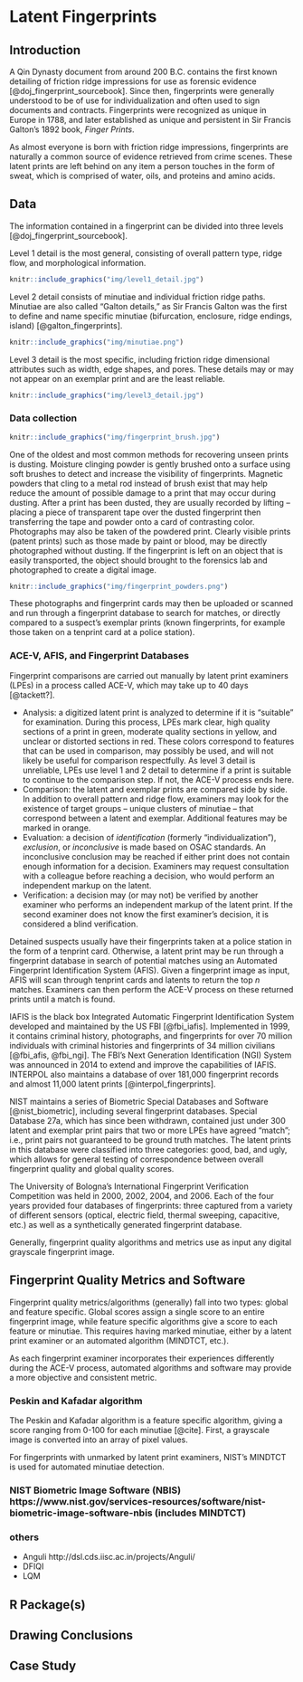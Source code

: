 # Latent Fingerprints {#fingerprints}

<!-- image sources
fingerprint.jpg 			https://archives.fbi.gov/archives/about-us/lab/forensic-science-communications/fsc/jan2001/lpu.pdf
fingerprint_brush.jpg 		http://www.stapletonandassociates.com/images/MagPowder.jpg
fingerprint_powders.png 	https://www.kinseimatec.co.jp/en/wp-content/uploads/2016/02/C2-%E8%8B%B1%E8%AA%9E1.png
level1_detail.jpg  			https://mrthomascooper.weebly.com/
level3_detail.jpg 			http://onin.com/fp/level123.html
minutiae.png 				http://syhrl.blogspot.com/2012/04/036-fyp-minutiae.html
tenprint_card.png 			https://www.fbi.gov/@@dvpdffiles/d/3/d38ffbd5d46a43728b385c5db47e74fc/normal/dump_1.gif
-->

## Introduction

A Qin Dynasty document from around 200 B.C. contains the first known detailing of friction ridge impressions for use as forensic evidence [@doj_fingerprint_sourcebook]. Since then, fingerprints were generally understood to be of use for individualization and often used to sign documents and contracts. Fingerprints were recognized as unique in Europe in 1788, and later established as unique and persistent in Sir Francis Galton's 1892 book, *Finger Prints*.

As almost everyone is born with friction ridge impressions, fingerprints are naturally a common source of evidence retrieved from crime scenes. These latent prints are left behind on any item a person touches in the form of sweat, which is comprised of water, oils, and proteins and amino acids.


## Data 

The information contained in a fingerprint can be divided into three levels [@doj_fingerprint_sourcebook].

Level 1 detail is the most general, consisting of overall pattern type, ridge flow, and morphological information. 

```r
knitr::include_graphics("img/level1_detail.jpg")
```

Level 2 detail consists of minutiae and individual friction ridge paths. Minutiae are also called "Galton details," as Sir Francis Galton was the first to define and name specific minutiae (bifurcation, enclosure, ridge endings, island) [@galton_fingerprints].

```r
knitr::include_graphics("img/minutiae.png")
```

Level 3 detail is the most specific, including friction ridge dimensional attributes such as width, edge shapes, and pores. These details may or may not appear on an exemplar print and are the least reliable.
<!-- require high quality images for detailed examination [@https://ieeexplore.ieee.org/abstract/document/5432204] -->

```r
knitr::include_graphics("img/level3_detail.jpg")
```

### Data collection

```r
knitr::include_graphics("img/fingerprint_brush.jpg")
```

One of the oldest and most common methods for recovering unseen prints is dusting. Moisture clinging powder is gently brushed onto a surface using soft brushes to detect and increase the visibility of fingerprints. Magnetic powders that cling to a metal rod instead of brush exist that may help reduce the amount of possible damage to a print that may occur during dusting. After a print has been dusted, they are usually recorded by lifting -- placing a piece of transparent tape over the dusted fingerprint then transferring the tape and powder onto a card of contrasting color. Photographs may also be taken of the powdered print. Clearly visible prints (patent prints) such as those made by paint or blood, may be directly photographed without dusting. If the fingerprint is left on an object that is easily transported, the object should brought to the forensics lab and photographed to create a digital image.

```r
knitr::include_graphics("img/fingerprint_powders.png")
```

These photographs and fingerprint cards may then be uploaded or scanned and run through a fingerprint database to search for matches, or directly compared to a suspect's exemplar prints (known fingerprints, for example those taken on a tenprint card at a police station).

### ACE-V, AFIS, and Fingerprint Databases

Fingerprint comparisons are carried out manually by latent print examiners (LPEs) in a process called ACE-V, which may take up to 40 days [@tackett?].

* Analysis: a digitized latent print is analyzed to determine if it is "suitable" for examination. During this process, LPEs mark clear, high quality sections of a print in green, moderate quality sections in yellow, and unclear or distorted sections in red. These colors correspond to features that can be used in comparison, may possibly be used, and will not likely be useful for comparison respectfully. As level 3 detail is unreliable, LPEs use level 1 and 2 detail to determine if a print is suitable to continue to the comparison step. If not, the ACE-V process ends here.
* Comparison: the latent and exemplar prints are compared side by side. In addition to overall pattern and ridge flow, examiners may look for the existence of target groups -- unique clusters of minutiae -- that correspond between a latent and exemplar. Additional features may be marked in orange.
* Evaluation: a decision of *identification* (formerly "individualization"), *exclusion*, or *inconclusive* is made based on OSAC standards. An inconclusive conclusion may be reached if either print does not contain enough information for a decision. Examiners may request consultation with a colleague before reaching a decision, who would perform an independent markup on the latent.
* Verification: a decision may (or may not) be verified by another examiner who performs an independent markup of the latent print. If the second examiner does not know the first examiner's decision, it is considered a blind verification.

Detained suspects usually have their fingerprints taken at a police station in the form of a tenprint card. Otherwise, a latent print may be run through a fingerprint database in search of potential matches using an Automated Fingerprint Identification System (AFIS). Given a fingerprint image as input, AFIS will scan through tenprint cards and latents to return the top *n* matches. Examiners can then perform the ACE-V process on these returned prints until a match is found.

IAFIS is the black box Integrated Automatic Fingerprint Identification System developed and maintained by the US FBI [@fbi_iafis]. Implemented in 1999, it contains criminal history, photographs, and fingerprints for over 70 million individuals with criminal histories and fingerprints of 34 million civilians [@fbi_afis, @fbi_ngi]. The FBI's Next Generation Identification (NGI) System was announced in 2014 to extend and improve the capabilities of IAFIS. INTERPOL also maintains a database of over 181,000 fingerprint records and almost 11,000 latent prints [@interpol_fingerprints].

NIST maintains a series of Biometric Special Databases and Software [@nist_biometric], including several fingerprint databases. Special Database 27a, which has since been withdrawn, contained just under 300 latent and exemplar print pairs that two or more LPEs have agreed "match"; i.e., print pairs not guaranteed to be ground truth matches. The latent prints in this database were classified into three categories: good, bad, and ugly, which allows for general testing of correspondence between overall fingerprint quality and global quality scores.

The University of Bologna's International Fingerprint Verification Competition was held in 2000, 2002, 2004, and 2006. Each of the four years provided four databases of fingerprints: three captured from a variety of different sensors (optical, electric field, thermal sweeping, capacitive, etc.) as well as a synthetically generated fingerprint database.

Generally, fingerprint quality algorithms and metrics use as input any digital grayscale fingerprint image.


## Fingerprint Quality Metrics and Software

Fingerprint quality metrics/algorithms (generally) fall into two types: global and feature specific. Global scores assign a single score to an entire fingerprint image, while feature specific algorithms give a score to each feature or minutiae. This requires having marked minutiae, either by a latent print examiner or an automated algorithm (MINDTCT, etc.).

As each fingerprint examiner incorporates their experiences differently during the ACE-V process, automated algorithms and software may provide a more objective and consistent metric.

### Peskin and Kafadar algorithm

The Peskin and Kafadar algorithm is a feature specific algorithm, giving a score ranging from 0-100 for each minutiae [@cite]. First, a grayscale image is converted into an array of pixel values.

For fingerprints with unmarked by latent print examiners, NIST's MINDTCT is used for automated minutiae detection.


### NIST Biometric Image Software (NBIS) https://www.nist.gov/services-resources/software/nist-biometric-image-software-nbis (includes MINDTCT)




### others
* Anguli http://dsl.cds.iisc.ac.in/projects/Anguli/
* DFIQI
* LQM


## R Package(s)


## Drawing Conclusions


## Case Study


